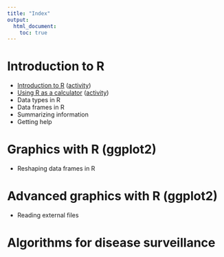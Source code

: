 ```yaml
---
title: "Index"
output:
  html_document:
    toc: true
---
```


<!--
%\VignetteEngine{knitr::rmarkdown}
%\VignetteIndexEntry{Activity Index}
-->

# Introduction to R

- [Introduction to R](intro.html) ([activity](intro-activity.html))
- [Using R as a calculator](calculator.html) ([activity](calculator-activity.html))
- Data types in R
- Data frames in R
- Summarizing information
- Getting help



# Graphics with R (ggplot2)

- Reshaping data frames in R



# Advanced graphics with R (ggplot2)

- Reading external files




# Algorithms for disease surveillance

